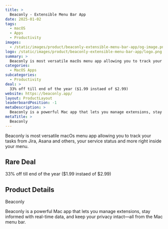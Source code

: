```yaml
---
title: >
  Beaconly - Extensible Menu Bar App
date: 2025-01-02
tags:
  - macOS
  - Apps
  - Productivity
images:
  - /static/images/product/beaconly-extensible-menu-bar-app/og-image.png
logo: /static/images/product/beaconly-extensible-menu-bar-app/logo.png
summary: >
  Beaconly is most versatile macOs menu app allowing you to track your tasks from Jira, Asana and others, your service status and more right inside your menu.
categories:
  - MacOS Apps
subcategories:
  - Productivity
deal: >
  33% off till end of the year ($1.99 instaed of $2.99)
website: https://beaconly.app/
layout: ProductLayout
leaderboardPosition: -1
metaDescription: >
  Beaconly is a powerful Mac app that lets you manage extensions, stay informed with real-time data, and keep your privacy intact—all from the Mac menu bar.
metaTitle: >
  Beaconly
---
```

Beaconly is most versatile macOs menu app allowing you to track your tasks from Jira, Asana and others, your service status and more right inside your menu.

## Rare Deal

33% off till end of the year ($1.99 instaed of $2.99)

## Product Details

Beaconly

Beaconly is a powerful Mac app that lets you manage extensions, stay informed with real-time data, and keep your privacy intact—all from the Mac menu bar.
